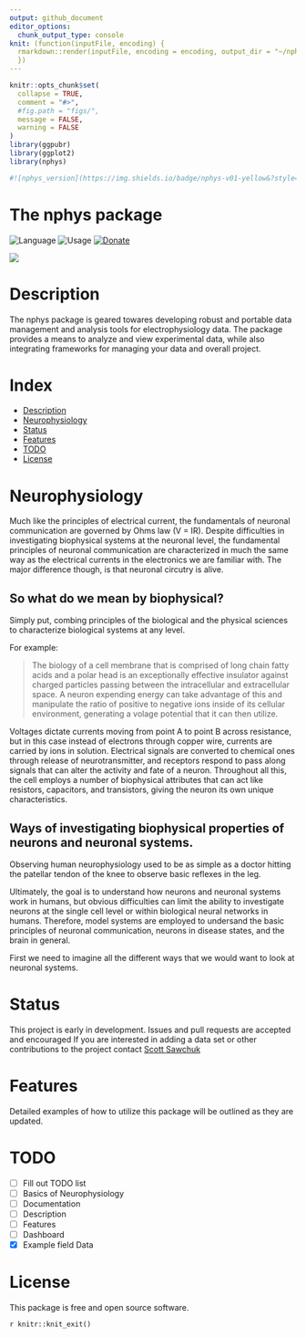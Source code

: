 ```yaml
---
output: github_document
editor_options: 
  chunk_output_type: console
knit: (function(inputFile, encoding) {
  rmarkdown::render(inputFile, encoding = encoding, output_dir = "~/nphys")
  })
---
```


<!-- README.md is generated from README.Rmd. Please edit that file -->

```r
knitr::opts_chunk$set(
  collapse = TRUE,
  comment = "#>",
  #fig.path = "figs/",
  message = FALSE,
  warning = FALSE
)
library(ggpubr)
library(ggplot2)
library(nphys)

#![nphys_version](https://img.shields.io/badge/nphys-v01-yellow&?style=plastic&logo=R)


```


# The nphys package 


![Language](https://img.shields.io/badge/Language-R-blue?style=plastic&logo=R)
![Usage](https://img.shields.io/badge/Usage-neurophysiology-green?style=plastic&logo=R)
[![Donate](https://img.shields.io/badge/-Donate-yellow?style=plastic&logo=paypal)](https://paypal.me/sdsawchuk)


![](figs/ap.png)

# Description

The nphys package is geared towares developing robust and portable data management and analysis tools for electrophysiology data.
The package provides a means to analyze and view experimental data, while also integrating frameworks for managing your data and overall project.

# Index

* [Description](#Description)
* [Neurophysiology](#Neurophysiology)
* [Status](#Status)
* [Features](#Features)
* [TODO](#todo) 
* [License](#license)



# Neurophysiology

Much like the principles of electrical current, the fundamentals of neuronal communication are governed by Ohms law (V = IR). Despite  difficulties in investigating biophysical systems at the neuronal level, the fundamental principles of neuronal communication are characterized in much the same way as the electrical currents in the electronics we are familiar with. The major difference though, is that neuronal circutry is alive. 


## So what do we mean by biophysical?

Simply put, combing principles of the biological and the physical sciences to characterize biological systems at any level. 

For example:

> The biology of a cell membrane that is comprised of long chain fatty acids and a polar head is an exceptionally effective insulator against charged particles passing between the intracellular and extracellular space. A neuron expending energy can take advantage of this and manipulate the ratio of positive to negative ions inside of its cellular environment, generating a volage potential that it can then utilize.  

Voltages dictate currents moving from point A to point B across resistance, but in this case instead of electrons through copper wire, currents are carried by ions in solution. Electrical signals are converted to chemical ones through release of neurotransmitter, and receptors respond to pass along signals that can alter the activity and fate of a neuron. Throughout all this, the cell employs a number of biophysical attributes that can act like resistors, capacitors, and transistors, giving the neuron its own unique characteristics.

## Ways of investigating biophysical properties of neurons and neuronal systems.

Observing human neurophysiology used to be as simple as a doctor hitting the patellar tendon of the knee to observe basic reflexes in the leg.

Ultimately, the goal is to understand how neurons and neuronal systems work in humans, but obvious difficulties can limit the ability to investigate neurons at the single cell level or within biological neural networks in humans. Therefore, model systems are employed to undersand the basic principles of neuronal communication, neurons in disease states, and the brain in general.



First we need to imagine all the different ways that we would want to look at neuronal systems.





# Status

This project is early in development. Issues and pull requests are accepted and encouraged
If you are interested in adding a data set or other contributions to the project contact [Scott Sawchuk](mailto:scott@nrsccollective.com) 

# Features

Detailed examples of how to utilize this package will be outlined as they are updated. 

# TODO

- [ ] Fill out TODO list
- [ ] Basics of Neurophysiology
- [ ] Documentation
- [ ] Description
- [ ] Features
- [ ] Dashboard
- [x] Example field Data

 

# License

This package is free and open source software.

`r knitr::knit_exit()`

<!---
either through wire or solution. The signal this current carries can be modulated by passing it across certain type resistance

## Usage
Neurophysiology experiments generally require collecting many individual data files and keeping track of a large number of methodology variables. In fact, often times methodology variables will go over look during analysis, simply because  and and it can be difficult to  

Performing neurophysiology experiments almost always requires paying close attention to the response while also retaining relevant information for later analysis. Knowing what is relevant comes through practice, and the hands on nature of neurophysiology makes it is easy to potentially loose track of or misrepresent important information.

While many commercial software packages support options for viewing and analyzing evoked responses (i.e.pClamp, Patchmaster), there is often little focus on creating complete project constructs that allow for cross platform development of a0 project, including documentation, data organization, and eventually compiling the work into a single presentable document. 

Running an experiment with the help of R enables us to ensure that consistency is maintained throughout all avenues of the experimental procedure, and that we can easily look back on our data and find new ways to apply the same methods of analysis to each new piece of collected data.
It also allows us to easily re-examine our entire dataset without going back to each individual abf or dat file, by compiling all of the relevant information into one place. 


This package is optimized towards maintaining an organized project data, so you can access and present it on a moments notice during a discussion, similar to how you may show off pictures of your kids at the backyard bbq.  
We want to be able to able to interact with the data, and effeciently incorporate updated analysis into our ongoing project. The goal is to have easily reproducible access to analyzing our complete dataset, while simplifying updating the entire project.  
Too often I see students set their cursors, measure the slope, copy the output into excel, then never look at that data again. 


### The first step: using the nphys package to build a project directory.

Typical project builds are templates for certain types of projects being run, and contents will vary based upon the needs of the project, but the basic components remain the same. We are going to begin by building the project `EXA` (for example) by simply calling the built in function `nphys::build_proj("EXA")`

Projects and project directories are labeled `proj` followed by (generally 3) letter identifiers that are short and easy to reference. `e.g. projEXA`. It is optimal to maintain project directories immediately downstream from where your tilde is assigned `e.g. "~/projEXA`. To find out what directory your tilde is assigned to type `setwd("~")` in your console, followed by `getwd()`. Reassigning your working directory to your project directory will then be as simple as executing `setwd("~/projEXA")`

> Heads up! This will change your working directory and if you do not change it back, you may encounter errors when trying to work within the project. 



%helping to manage large data sets in a way that presents comprehensive summaries that can be rapidly updated and observed from many different angles.


This package is currently geared towards field long-term depression (LTD) experiments and whole-cell patch-clamp experiments, but will continue to be updated as more example datasets and methodologies become available.



Using the nphys packages while running an experiment is simple   

--->


